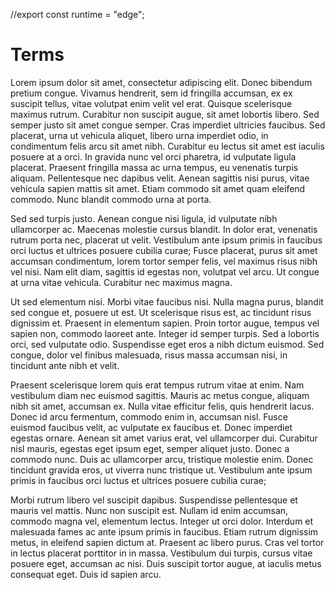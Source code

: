 //export const runtime = "edge";

<main className="container">

# Terms

Lorem ipsum dolor sit amet, consectetur adipiscing elit. Donec bibendum pretium congue. Vivamus hendrerit, sem id fringilla accumsan, ex ex suscipit tellus, vitae volutpat enim velit vel erat. Quisque scelerisque maximus rutrum. Curabitur non suscipit augue, sit amet lobortis libero. Sed semper justo sit amet congue semper. Cras imperdiet ultricies faucibus. Sed placerat, urna ut vehicula aliquet, libero urna imperdiet odio, in condimentum felis arcu sit amet nibh. Curabitur eu lectus sit amet est iaculis posuere at a orci. In gravida nunc vel orci pharetra, id vulputate ligula placerat. Praesent fringilla massa ac urna tempus, eu venenatis turpis aliquam. Pellentesque nec dapibus velit. Aenean sagittis nisi purus, vitae vehicula sapien mattis sit amet. Etiam commodo sit amet quam eleifend commodo. Nunc blandit commodo urna at porta.

Sed sed turpis justo. Aenean congue nisi ligula, id vulputate nibh ullamcorper ac. Maecenas molestie cursus blandit. In dolor erat, venenatis rutrum porta nec, placerat ut velit. Vestibulum ante ipsum primis in faucibus orci luctus et ultrices posuere cubilia curae; Fusce placerat, purus sit amet accumsan condimentum, lorem tortor semper felis, vel maximus risus nibh vel nisi. Nam elit diam, sagittis id egestas non, volutpat vel arcu. Ut congue at urna vitae vehicula. Curabitur nec maximus magna.

Ut sed elementum nisi. Morbi vitae faucibus nisi. Nulla magna purus, blandit sed congue et, posuere ut est. Ut scelerisque risus est, ac tincidunt risus dignissim et. Praesent in elementum sapien. Proin tortor augue, tempus vel sapien non, commodo laoreet ante. Integer id semper turpis. Sed a lobortis orci, sed vulputate odio. Suspendisse eget eros a nibh dictum euismod. Sed congue, dolor vel finibus malesuada, risus massa accumsan nisi, in tincidunt ante nibh et velit.

Praesent scelerisque lorem quis erat tempus rutrum vitae at enim. Nam vestibulum diam nec euismod sagittis. Mauris ac metus congue, aliquam nibh sit amet, accumsan ex. Nulla vitae efficitur felis, quis hendrerit lacus. Donec id arcu fermentum, commodo enim in, accumsan nisl. Fusce euismod faucibus velit, ac vulputate ex faucibus et. Donec imperdiet egestas ornare. Aenean sit amet varius erat, vel ullamcorper dui. Curabitur nisl mauris, egestas eget ipsum eget, semper aliquet justo. Donec a commodo nunc. Duis ac ullamcorper arcu, tristique molestie enim. Donec tincidunt gravida eros, ut viverra nunc tristique ut. Vestibulum ante ipsum primis in faucibus orci luctus et ultrices posuere cubilia curae;

Morbi rutrum libero vel suscipit dapibus. Suspendisse pellentesque et mauris vel mattis. Nunc non suscipit est. Nullam id enim accumsan, commodo magna vel, elementum lectus. Integer ut orci dolor. Interdum et malesuada fames ac ante ipsum primis in faucibus. Etiam rutrum dignissim metus, in eleifend sapien dictum at. Praesent ac libero purus. Cras vel tortor in lectus placerat porttitor in in massa. Vestibulum dui turpis, cursus vitae posuere eget, accumsan ac nisi. Duis suscipit tortor augue, at iaculis metus consequat eget. Duis id sapien arcu.

</main>
